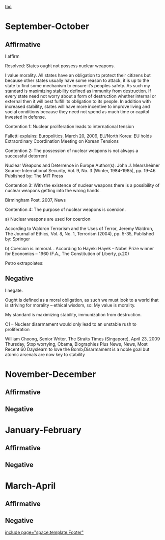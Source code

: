 [[toc]]
=September-October= 
==Affirmative== 

I affirm

Resolved: States ought not possess nuclear weapons.


I value morality. All states have an obligation to protect their citizens but because other states usually have some reason to attack, it is up to the state to find some mechanism to ensure it’s peoples safety. As such my standard is maximizing stability defined as immunity from destruction. If every state need not worry about a form of destruction whether internal or external then it will best fulfill its obligation to its people. In addition with increased stability, states will have more incentive to improve living and social conditions because they need not spend as much time or capitol invested in defense.

Contention 1: Nuclear proliferation leads to international tension

Falletti explains:
Europolitics, March 20, 2009, EU/North Korea: EU holds Extraordinary Coordination Meeting on Korean Tensions

Contention 2: The possession of nuclear weapons is not always a successful deterrent


Nuclear Weapons and Deterrence in Europe Author(s): John J. Mearsheimer Source: International Security, Vol. 9, No. 3 (Winter, 1984-1985), pp. 19-46 Published by: The MIT Press


Contention 3: With the existence of nuclear weapons there is a possibility of nuclear weapons getting into the wrong hands.

Birmingham Post, 2007, News


Contention 4: The purpose of nuclear weapons is coercion.

a) Nuclear weapons are used for coercion

According to Waldron
Terrorism and the Uses of Terror, Jeremy Waldron, The Journal of Ethics, Vol. 8, No. 1, Terrorism (2004), pp. 5-35, Published by: Springer

b) Coercion is immoral.
.
According to Hayek:
Hayek – Nobel Prize winner for Economics – 1960 (F.A., The Constitution of Liberty, p.20)

Petro extrapolates:


==Negative== 

I negate.

Ought is defined as a moral obligation, as such we must look to a world that is striving for morality – ethical wisdom, so: My value is morality.

My standard is maximizing stability, immunization from destruction.


C1 – Nuclear disarmament would only lead to an unstable rush to proliferation

William Choong, Senior Writer, The Straits Times (Singapore), April 23, 2009 Thursday, Stop worrying, Obama, Biographies Plus News, News, Most Recent 60 Dayslearn to love the Bomb;Disarmament is a noble goal but atomic arsenals are now key to stability





=November-December= 
==Affirmative== 
==Negative== 

=January-February= 
==Affirmative== 
==Negative== 

=March-April= 
==Affirmative== 
==Negative== 

[[include page="space.template.Footer"]]